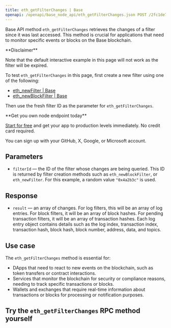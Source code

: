 ---
title: eth_getFilterChanges | Base
openapi: /openapi/base_node_api/eth_getFilterChanges.json POST /2fc1de7f08c0465f6a28e3c355e0cb14
---

Base API method `eth_getFilterChanges` retrieves the changes of a filter since it was last accessed. This method is crucial for applications that need to monitor specific events or blocks on the Base blockchain.

<Warning>
**Disclaimer**

Note that the default interactive example in this page will not work as the filter will be expired.

To test `eth_getFilterChanges` in this page, first create a new filter using one of the following:

* [eth\_newFilter | Base](/api-reference/base_node_api/eth_newFilter)
* [eth\_newBlockFilter | Base](/api-reference/base_node_api/eth_newBlockFilter)

Then use the fresh filter ID as the parameter for `eth_getFilterChanges`.
</Warning>

<Check>
**Get you own node endpoint today**

[Start for free](https://console.chainstack.com/) and get your app to production levels immediately. No credit card required.

You can sign up with your GitHub, X, Google, or Microsoft account.
</Check>


## Parameters

* `filterId` — the ID of the filter whose changes are being queried. This ID is returned by filter creation methods such as `eth_newBlockFilter`, or `eth_newFilter`. For this example, a random value `"0x4a2b3c"` is used.

## Response

* `result` — an array of changes. For log filters, this will be an array of log entries. For block filters, it will be an array of block hashes. For pending transaction filters, it will be an array of transaction hashes. Each log entry object contains details such as the log index, transaction index, transaction hash, block hash, block number, address, data, and topics.

## Use case

The `eth_getFilterChanges` method is essential for:

* DApps that need to react to new events on the blockchain, such as token transfers or contract interactions.
* Services that monitor the blockchain for security or compliance reasons, needing to track specific transactions or blocks.
* Wallets and exchanges that require real-time information about transactions or blocks for processing or notification purposes.

## Try the `eth_getFilterChanges` RPC method yourself
